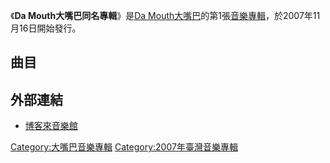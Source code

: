 {{Infobox Album
| Name = Da Mouth大嘴巴同名專輯 
| Original_name = 
| Type = 專輯
| Longtype =
| Artist = [[大嘴巴|Da Mouth大嘴巴]]
| Cover = Damoeth.jpg
| Released = 2007年11月16日
| Recorded = 2007年
| Genre = [[華語流行音樂|國語流行]]
| Length = 40:43
| Label = [[環球唱片_(台灣)|環球唱片 (台灣)]]
| Producer = [[畢國勇|畢國勇]]<br />[[小安|陳信安]]<br />[[阿弟仔|張健偉]]
| Reviews =
| Last album = 
| This album = '''Da Mouth大嘴巴同名專輯'''<br />（2007年）
| Next album = [[王元口力口|王元口力口]]<br />（2008年）
}}

《'''Da Mouth大嘴巴同名專輯'''》是[[大嘴巴|Da Mouth大嘴巴]]的第1張[[音樂專輯|音樂專輯]]，於2007年11月16日開始發行。

==曲目==
{{Tracklist
| headline = 
| total_length = 40:43

| all_except = yes
| all_lyrics = [[薛仕凌|薛仕凌]]（MC 40）
| all_producer = [[畢國勇|畢國勇]]、[[小安|陳信安]]、[[阿弟仔|張健偉]]

| title1 = The Starting 4
| longnote1 = 純音樂
| music1 = [[坂本宗華|坂本宗華]]（宗華）<br>[[梯依恩|梯依恩]]
| length1 = 0:56

| title2 = 靠過來
| longnote2 = 第四主打歌<br>附加填詞：[[張懷秋|張懷秋]]（懷秋）
| music2 = 畢國勇
| arranger2 = 畢國勇
| length2 = 3:13

| title3 = Get You Back
| music3 = 陳信安
| arranger3 = 陳信安
| length3 = 3:11

| title4 = 結果咧 Intro
| longnote4 = 純音樂
| music4 = 畢國勇
| arranger4 = 陳信安
| length4 = 1:11

| title5 = 結果咧
| longnote5 = 第一主打歌
| music5 = 畢國勇
| arranger5 = 陳信安
| length5 = 3:47

| title6 = Step On The Beat
| longnote6 = 附加填詞：張懷秋
| music6 = 陳信安
| arranger6 = 陳信安
| length6 = 4:24

| title7 = 我願意
| longnote7 = 附加填詞：張懷秋
| music7 = 畢國勇
| lyric7 = 薛仕凌
| arranger7 = 畢國勇
| length7 = 3:41

| title8 = 我就是喜歡你
| longnote8 = 第三主打歌<br>附加填詞：張懷秋
| music8 = 陳信安
| lyric8 = 薛仕凌
| arranger8 = 陳信安
| length8 = 4:12

| title9 = Mr. Cool Boy
| longnote9 = 純音樂
| music9 = 坂本宗華<br>[[梯依恩|梯依恩]]
| length9 = 1:16

| title10 = 大嘴巴
| longnote10 = 附加填詞：張懷秋
| music10 = 張健偉
| arranger10 = 梯依恩
| length10 = 3:20

| title11 = 119
| longnote11 = 第二主打歌<br>附加填詞：張懷秋
| music11 = 張健偉
| arranger11 = 梯依恩
| length11 = 2:59

| title12 = 無可取代
| longnote12 = 附加填詞：張懷秋
| music12 = [[Chikara"Ricky"_Hazama|Chikara"Ricky" Hazama]]
| arranger12 = Chikara"Ricky" Hazama
| length12 = 4:05

| title13 = 懷秋
| longnote13 = 第五主打歌<br>附加填詞：張懷秋
| music13 = 張健偉
| arranger13 = 陳信安
| length13 = 3:50
}}

== 外部連結 ==
*[https://web.archive.org/web/20140531104828/http://www.books.com.tw/exep/cdfile.php?item=0020121993 博客來音樂館]

{{大嘴巴}}

[[Category:大嘴巴音樂專輯|Category:大嘴巴音樂專輯]]
[[Category:2007年臺灣音樂專輯|Category:2007年臺灣音樂專輯]]